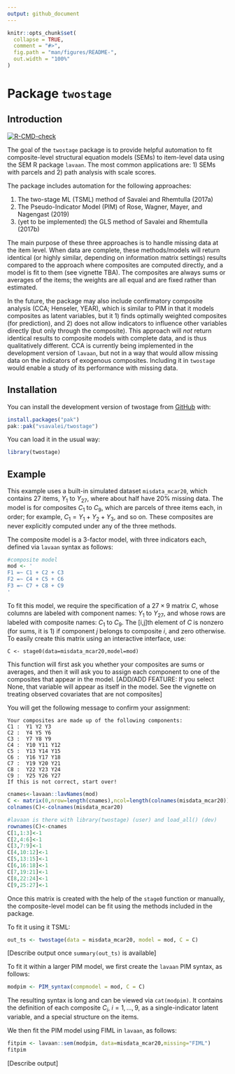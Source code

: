 ```yaml
---
output: github_document
---
```


<!-- README.md is generated from README.Rmd. Please edit that file -->

<!-- Render `README.Rmd` regularly to keep `README.md` up-to-date, via
`devtools::build_readme()` -->


```r
knitr::opts_chunk$set(
  collapse = TRUE,
  comment = "#>",
  fig.path = "man/figures/README-",
  out.width = "100%"
)
```

# Package `twostage`

## Introduction

<!-- badges: start -->
[![R-CMD-check](https://github.com/vsavalei/twostage/actions/workflows/R-CMD-check.yaml/badge.svg)](https://github.com/vsavalei/twostage/actions/workflows/R-CMD-check.yaml)
<!-- badges: end -->


The goal of the `twostage` package is to provide helpful automation to fit composite-level 
structural equation models (SEMs) to item-level data using the SEM R package `lavaan`. The most common applications are: 1) SEMs with parcels and 2) path analysis with scale scores.  

The package includes automation for the following approaches: 

1) The two-stage ML (TSML) method of Savalei and Rhemtulla (2017a) 
2) The Pseudo-Indicator Model (PIM) of Rose, Wagner, Mayer, and Nagengast (2019) 
3) (yet to be implemented) the GLS method of Savalei and Rhemtulla (2017b)

The main purpose of these three approaches is to handle missing data at the item level. When data are complete, these methods/models will return identical (or highly similar, depending on information matrix settings) results compared to the approach where composites are computed directly, and a model is fit to them (see vignette TBA). The composites are always sums or averages of the items; the weights are all equal and are fixed rather than estimated.

In the future, the package may also include confirmatory composite analysis (CCA; Henseler, YEAR), which is similar to PIM in that it models composites as latent variables, but it 1) finds optimally weighted composites (for prediction), and 2) does not allow indicators to influence other variables directly (but only through the composite). This approach will *not* return identical results to composite models with complete data, and is thus qualitatively different. CCA is currently being implemented in the development version of `lavaan`, but not in a way that would allow missing data on the indicators of exogenous composites. Including it in `twostage` would enable a study of its performance with missing data. 


## Installation

You can install the development version of twostage from [GitHub](https://github.com/) with:

``` r
install.packages("pak")
pak::pak("vsavalei/twostage")
```
You can load it in the usual way:

``` r
library(twostage) 
```

<!-- too large? hard to illustrate PIM -->
## Example

This example uses a built-in simulated dataset `misdata_mcar20`, 
which contains 27 items, $Y_1$ to $Y_{27}$, where about half have 20\% missing data. The model is for composites $C_1$ to $C_9$, which are parcels of three items each, in order; for example, $C_1 = Y_1 + Y_2 + Y_3$, and so on. These composites are never explicitly computed under any of the three methods. 

The composite model is a 3-factor model, with three indicators each, defined 
via `lavaan` syntax as follows: 

```r
#composite model
mod <- '
F1 =~ C1 + C2 + C3
F2 =~ C4 + C5 + C6
F3 =~ C7 + C8 + C9
'
```
To fit this model, we require the specification of a $27 \times 9$ matrix $C$, 
whose columns are labeled with component names: $Y_1$ to $Y_{27}$, and whose 
rows are labeled with composite names: $C_1$ to $C_9$. The [i,j]th element of 
$C$ is nonzero (for sums, it is 1) if component $j$ belongs to 
composite $i$, and zero otherwise. To easily create this matrix using an interactive
interface, use: 

```
C <- stage0(data=misdata_mcar20,model=mod)
```
This function will first ask you whether your composites are sums or averages, and
then it will ask you to assign each component to one of the composites that appear
in the model. [ADD/ADD FEATURE: If you select None, that variable will appear as itself in the model. See the vignette on treating observed covariates that are not composites]

You will get the following message to confirm your assignment:

```
Your composites are made up of the following components: 
C1 :  Y1 Y2 Y3 
C2 :  Y4 Y5 Y6 
C3 :  Y7 Y8 Y9 
C4 :  Y10 Y11 Y12 
C5 :  Y13 Y14 Y15 
C6 :  Y16 Y17 Y18 
C7 :  Y19 Y20 Y21 
C8 :  Y22 Y23 Y24 
C9 :  Y25 Y26 Y27 
If this is not correct, start over! 
```


```r
cnames<-lavaan::lavNames(mod) 
C <- matrix(0,nrow=length(cnames),ncol=length(colnames(misdata_mcar20)))
colnames(C)<-colnames(misdata_mcar20)

#lavaan is there with library(twostage) (user) and load_all() (dev)
rownames(C)<-cnames
C[1,1:3]<-1
C[2,4:6]<-1
C[3,7:9]<-1
C[4,10:12]<-1
C[5,13:15]<-1
C[6,16:18]<-1
C[7,19:21]<-1
C[8,22:24]<-1
C[9,25:27]<-1
```

Once this matrix is created with the help of the `stage0` function or manually, 
the composite-level model can be fit using the methods included in the package. 

To fit it using it TSML:

```r
out_ts <- twostage(data = misdata_mcar20, model = mod, C = C)
```
[Describe output once `summary(out_ts)` is available]


To fit it within a larger PIM model, we first create the `lavaan` PIM syntax, as follows: 

```r
modpim <- PIM_syntax(compmodel = mod, C = C)

```

The resulting syntax is long and can be viewed via `cat(modpim)`. It contains 
the definition of each composite $C_i$, $i=1,\ldots,9$, as a single-indicator latent variable, and a special structure on the items. 

We then fit the PIM model using FIML in `lavaan`, as follows:

```r
fitpim <- lavaan::sem(modpim, data=misdata_mcar20,missing="FIML")
fitpim
```

[Describe output]



